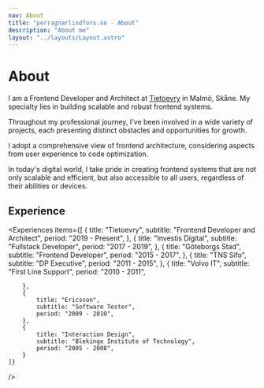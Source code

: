 ```yaml
---
nav: About
title: "perragnarlindfors.se - About"
description: "About me"
layout: "../layouts/Layout.astro"
---
```



# About

I am a Frontend Developer and Architect at [Tietoevry](https://www.tietoevry.com/) in Malmö, Skåne. My specialty lies in building scalable and robust frontend systems.

Throughout my professional journey, I've been involved in a wide variety of projects, each presenting distinct obstacles and opportunities for growth.

I adopt a comprehensive view of frontend architecture, considering aspects from user experience to code optimization.

In today's digital world, I take pride in creating frontend systems that are not only scalable and efficient, but also accessible to all users, regardless of their abilities or devices.

## Experience

<Experiences
	items={[
		{
			title: "Tietoevry",
			subtitle: "Frontend Developer and Architect",
			period: "2019 - Present",
		},
        {
            title: "Investis Digital",
            subtitle: "Fullstack Developer",
            period: "2017 - 2019",
        },
		{
			title: "Göteborgs Stad",
			subtitle: "Frontend Developer",
			period: "2015 - 2017",
		},
		{
			title: "TNS Sifo",
			subtitle: "DP Executive",
			period: "2011 - 2015",
		},
		{
			title: "Volvo IT",
			subtitle: "First Line Support",
			period: "2010 - 2011",

		},
		{
			title: "Ericsson",
			subtitle: "Software Tester",
			period: "2009 - 2010",
		},
		{
			title: "Interaction Design",
			subtitle: "Blekinge Institute of Technology",
			period: "2005 - 2008",
		}
	]}
/>
